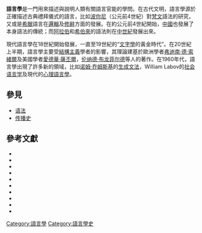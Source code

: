 {{noteTA
|1=zh-cn:萨丕尔; zh-hk:薩丕爾; zh-tw:沙皮爾;
}}

{{Linguistics}}

'''語言學'''是一門用來描述與說明人類有關語言官能的學問。在古代文明，語言學源於正確描述古典禮拜儀式的語言，比如[[波你尼|波你尼]]（公元前4世紀）對[[梵文|梵文]]語法的研究，又或是[[希臘|希臘]]語言在[[邏輯|邏輯]]及[[修辭|修辭]]方面的發展。在約公元前4世紀開始，[[中國|中國]]也發展了本身語法的傳統；而[[阿拉伯|阿拉伯]]和[[希伯來|希伯來]]的語法則在[[中世紀|中世紀]]發展出來。

現代語言學在18世紀開始發展，一直至19世紀的“[[文字學|文字學]]的黃金時代”。在20世紀上半期，語言學主要受[[結構主義|結構主義]]學者的影響，其理論建基於歐洲學者[[弗迪南·德·索緒爾|弗迪南·德·索緒爾]]及美國學者[[愛德華·薩丕爾|愛德華·薩丕爾]]，[[伦纳德·布龙菲尔德|伦纳德·布龙菲尔德]]等人的著作。在1960年代，語言學出現了許多新的領域，比如[[诺姆·乔姆斯基|诺姆·乔姆斯基]]的[[生成文法|生成文法]]，William Labov的[[社会语言学|社会语言学]]及現代的[[心理語言學|心理語言學]]。

==參見==
*[[语法|语法]]
*[[传播史|传播史]]

==參考文獻==
{{refbegin|2}}
* {{cite book| author=[[Keith_Allan_(linguist)|Keith Allan]]| title=The Western Classical Tradition in Linguistics |publisher=London: Equinox|year= 2007}}
* {{cite book| author=Roy Harris and Talbot J. Taylor| title=Landmarks in Linguistic Thought: The Western Tradition from Socrates to Saussure |publisher=London: Routledge|year= 1989|isbn=0415002907}}
*{{cite book| author=John E. Joseph, Nigel Love, and Talbot J. Taylor |title=Landmarks in Linguistic Thought II: The Western Tradition in the Twentieth Century |publisher=London: Routledge|year= 2001|isbn=0415063965}}
* {{cite book| author=W. P. Lehmann, (ed.)| title=A Reader in Nineteenth Century Historical Indo-European Linguistics| publisher=Indiana University Press| year=1967| isbn=0253348404| url=http://www.utexas.edu/cola/centers/lrc/books/readT.html| deadurl=yes| archiveurl=https://web.archive.org/web/20080426224511/http://www.utexas.edu/cola/centers/lrc/books/readT.html| archivedate=2008-04-26| access-date=2010-09-01}}
*{{cite book| author = [[Bimal_Krishna_Matilal|Bimal Krishna Matilal]] |
title = The Word and the World: India's Contribution to the Study of Language | url = https://archive.org/details/wordworldindiasc0000mati | publisher = Delhi; New York: Oxford University Press| year = 1990| isbn=0195625153}}
* {{cite book| author=Frederick J. Newmeyer| title=The History of Linguistics| publisher=Linguistic Society of America| year=2005| id=| url=http://www.lsadc.org/info/ling-fields-history.cfm| isbn=0415115531| deadurl=yes| archiveurl=https://web.archive.org/web/20070210154051/http://www.lsadc.org/info/ling-fields-history.cfm| archivedate=2007年2月10日| df=| access-date=2010年9月1日}}
* {{cite book| author=[[Mario_Pei|Mario Pei]] | title=Invitation to Linguistics | publisher=Doubleday & Company | year=1965 |isbn=0385065841}}
* {{cite book| author = Robert Henry Robins|
title = A Short History of Linguistics | url = https://archive.org/details/shorthistoryofli0000robi_a3p6| publisher = London: Longman | year = 1997 | isbn=0582249945 }}
* {{Cite book|author=Pieter A. M. Seuren|year=1998|title=Western linguistics: An historical introduction|publisher=Wiley-blackwell|isbn=0631208917}}
*{{cite book|author=Kees Versteegh|title=Landmarks in Linguistic Thought III: The Arabic Linguistic Tradition|publisher=London; New York: Routledge|year=1997 |isbn=0415140625}}
{{refend}}

[[Category:語言學|Category:語言學]]
[[Category:語言學史|Category:語言學史]]